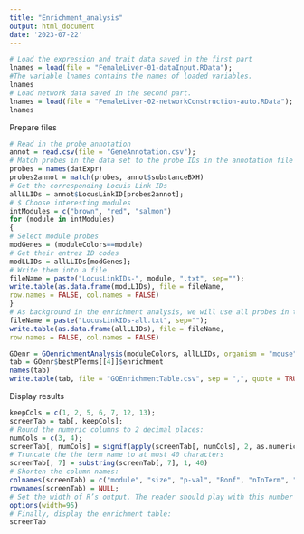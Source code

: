 ```yaml
---
title: "Enrichment_analysis"
output: html_document
date: '2023-07-22'
---
```


```r
# Load the expression and trait data saved in the first part
lnames = load(file = "FemaleLiver-01-dataInput.RData");
#The variable lnames contains the names of loaded variables.
lnames
# Load network data saved in the second part.
lnames = load(file = "FemaleLiver-02-networkConstruction-auto.RData");
lnames
```

Prepare files
```r
# Read in the probe annotation
annot = read.csv(file = "GeneAnnotation.csv");
# Match probes in the data set to the probe IDs in the annotation file
probes = names(datExpr)
probes2annot = match(probes, annot$substanceBXH)
# Get the corresponding Locuis Link IDs
allLLIDs = annot$LocusLinkID[probes2annot];
# $ Choose interesting modules
intModules = c("brown", "red", "salmon")
for (module in intModules)
{
# Select module probes
modGenes = (moduleColors==module)
# Get their entrez ID codes
modLLIDs = allLLIDs[modGenes];
# Write them into a file
fileName = paste("LocusLinkIDs-", module, ".txt", sep="");
write.table(as.data.frame(modLLIDs), file = fileName,
row.names = FALSE, col.names = FALSE)
}
# As background in the enrichment analysis, we will use all probes in the analysis.
fileName = paste("LocusLinkIDs-all.txt", sep="");
write.table(as.data.frame(allLLIDs), file = fileName,
row.names = FALSE, col.names = FALSE)
```

```r
GOenr = GOenrichmentAnalysis(moduleColors, allLLIDs, organism = "mouse", nBestP = 10);
tab = GOenr$bestPTerms[[4]]$enrichment
names(tab)
write.table(tab, file = "GOEnrichmentTable.csv", sep = ",", quote = TRUE, row.names = FALSE)
```
Display results
```r
keepCols = c(1, 2, 5, 6, 7, 12, 13);
screenTab = tab[, keepCols];
# Round the numeric columns to 2 decimal places:
numCols = c(3, 4);
screenTab[, numCols] = signif(apply(screenTab[, numCols], 2, as.numeric), 2)
# Truncate the the term name to at most 40 characters
screenTab[, 7] = substring(screenTab[, 7], 1, 40)
# Shorten the column names:
colnames(screenTab) = c("module", "size", "p-val", "Bonf", "nInTerm", "ont", "term name");
rownames(screenTab) = NULL;
# Set the width of R’s output. The reader should play with this number to obtain satisfactory output.
options(width=95)
# Finally, display the enrichment table:
screenTab
```


